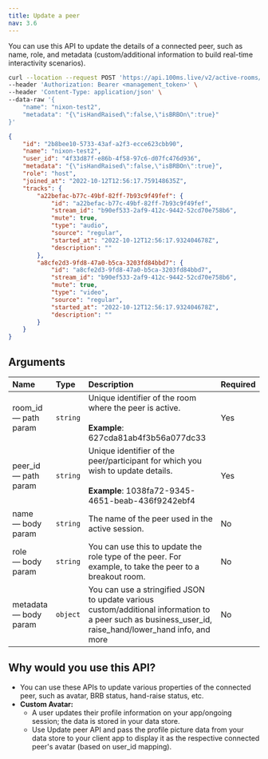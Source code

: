 ```yaml
---
title: Update a peer
nav: 3.6
---
```


You can use this API to update the details of a connected peer, such as name, role, and metadata (custom/additional information to build real-time interactivity scenarios).

<PostRequest title="https://api.100ms.live/v2/active-rooms/<room_id>/peers/<peer_id>" />
<Request id="req-0">

```bash
curl --location --request POST 'https://api.100ms.live/v2/active-rooms/<room_id>/peers/<peer_id>' \
--header 'Authorization: Bearer <management_token>' \
--header 'Content-Type: application/json' \
--data-raw '{
    "name": "nixon-test2",
    "metadata": "{\"isHandRaised\":false,\"isBRBOn\":true}"
}'
```

</Request>
<ResponseBox id="res-0" status="200 OK">

```json
{
    "id": "2b8bee10-5733-43af-a2f3-ecce623cbb90",
    "name": "nixon-test2",
    "user_id": "4f33d87f-e86b-4f58-97c6-d07fc476d936",
    "metadata": "{\"isHandRaised\":false,\"isBRBOn\":true}",
    "role": "host",
    "joined_at": "2022-10-12T12:56:17.759148635Z",
    "tracks": {
        "a22befac-b77c-49bf-82ff-7b93c9f49fef": {
            "id": "a22befac-b77c-49bf-82ff-7b93c9f49fef",
            "stream_id": "b90ef533-2af9-412c-9442-52cd70e758b6",
            "mute": true,
            "type": "audio",
            "source": "regular",
            "started_at": "2022-10-12T12:56:17.932404678Z",
            "description": ""
        },
        "a8cfe2d3-9fd8-47a0-b5ca-3203fd84bbd7": {
            "id": "a8cfe2d3-9fd8-47a0-b5ca-3203fd84bbd7",
            "stream_id": "b90ef533-2af9-412c-9442-52cd70e758b6",
            "mute": true,
            "type": "video",
            "source": "regular",
            "started_at": "2022-10-12T12:56:17.932404678Z",
            "description": ""
        }
    }
}
```

</ResponseBox>

## Arguments

| Name                        | Type     | Description                                                                                                                                             | Required |
| :-------------------------- | :------- | :------------------------------------------------------------------------------------------------------------------------------------------------------ | :------- |
| room_id <br/> — path param  | `string` | Unique identifier of the room where the peer is active. <br/><br/>**Example**: 627cda81ab4f3b56a077dc33                                                 | Yes      |
| peer_id <br/> — path param  | `string` | Unique identifier of the peer/participant for which you wish to update details. <br/><br/>**Example**: 1038fa72-9345-4651-beab-436f9242ebf4             | Yes      |
| name <br/> — body param     | `string` | The name of the peer used in the active session.                                                                                                        | No       |
| role <br/> — body param     | `string` | You can use this to update the role type of the peer. For example, to take the peer to a breakout room.                                                 | No       |
| metadata <br/> — body param | `object` | You can use a stringified JSON to update various custom/additional information to a peer such as business_user_id, raise_hand/lower_hand info, and more | No       |

## Why would you use this API?

-   You can use these APIs to update various properties of the connected peer, such as avatar, BRB status, hand-raise status, etc.
-   **Custom Avatar:**
    -   A user updates their profile information on your app/ongoing session; the data is stored in your data store.
    -   Use Update peer API and pass the profile picture data from your data store to your client app to display it as the respective connected peer's avatar (based on user_id mapping).
